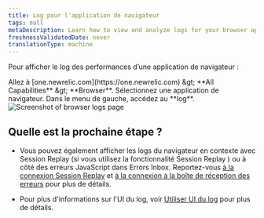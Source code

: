 ```yaml
---
title: Log pour l'application de navigateur
tags: null
metaDescription: Learn how to view and analyze logs for your browser app using New Relic.
freshnessValidatedDate: never
translationType: machine
---
```


Pour afficher le log des performances d’une application de navigateur :

<Steps>
  <Step>
    Allez à <DNT>[one.newrelic.com](https://one.newrelic.com) &amp;gt; **All Capabilities** &amp;gt; **Browser**</DNT>.
  </Step>

  <Step>
    Sélectionnez une application de navigateur.
  </Step>

  <Step>
    Dans le menu de gauche, accédez au **log**.
  </Step>
</Steps>

<img title="Browser logs" alt="Screenshot of browser logs page" src="/images/browser-logs.webp" />

## Quelle est la prochaine étape ?

* Vous pouvez également afficher les logs du navigateur en contexte avec Session Replay (si vous utilisez la fonctionnalité Session Replay ) ou à côté des erreurs JavaScript dans Errors Inbox. Reportez-vous [à la connexion Session Replay](#session-replay-section) et [à la connexion à la boîte de réception des erreurs](#js-errors-section) pour plus de détails.

* Pour plus d&apos;informations sur l&apos;UI du log, voir [Utiliser UI du log](/docs/logs/ui-data/use-logs-ui) pour plus de détails.